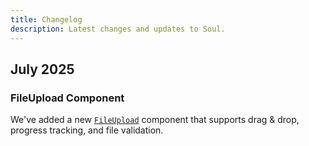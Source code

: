 ```yaml
---
title: Changelog
description: Latest changes and updates to Soul.
---
```


## July 2025

### FileUpload Component

We've added a new [`FileUpload`](/docs/soul/file-upload) component that supports drag & drop, progress tracking, and file validation.

<Preview componentName="file-upload-example" size="sm" />
